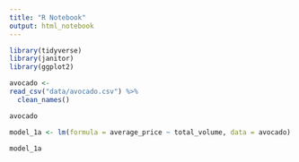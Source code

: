 ```yaml
---
title: "R Notebook"
output: html_notebook
---
```


```r
library(tidyverse)
library(janitor)
library(ggplot2)
```

```r
avocado <-
read_csv("data/avocado.csv") %>% 
  clean_names()

avocado
```

```r
model_1a <- lm(formula = average_price ~ total_volume, data = avocado)

model_1a
```
```r

```


















































































































